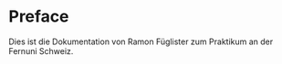 # Preface {.unnumbered}

Dies ist die Dokumentation von Ramon Füglister zum Praktikum an der Fernuni Schweiz.
